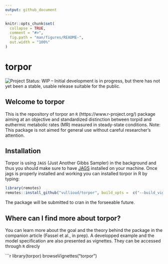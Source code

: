```yaml
---
output: github_document
---
```


<!-- README.md is generated from README.Rmd. Please edit that file -->

```r
knitr::opts_chunk$set(
  collapse = TRUE,
  comment = "#>",
  fig.path = "man/figures/README-",
  out.width = "100%"
)
```
# torpor

![Project Status: WIP – Initial development is in progress, but there has not yet been a stable, usable release suitable for the public.](https://www.repostatus.org/badges/latest/wip.svg)
<!-- badges: end -->

## Welcome to torpor

This is the repository of torpor an `R` (https://www.r-project.org/) package aiming at  an objective and standardized distinction between torpid and euthermic metabolic rates (MR) measured in steady-state conditions.
Note: This package is not aimed for general use without careful researcher’s attention.

## Installation

Torpor is using `JAGS` (Just Another Gibbs Sampler) in the background and thus you should make sure to have [JAGS](http://mcmc-jags.sourceforge.net) installed on your machine. Once jags is properly installed and working you can installed torpor in R by typing:  

```r
library(remotes)
remotes::install_github("vullioud/torpor", build_opts =  c("--build_vignettes"),force=TRUE)
```

The package will be submitted to cran in the forseeable future. 

## Where can I find more about torpor?

You can learn more about the goal and the theory behind the package in the companion article (Fassel et al., in prep). 
A developped example and the model specification are also presented as vignettes. They can be accessed through `R` direcly

```r
library(torpor)
browseVignettes("torpor")

